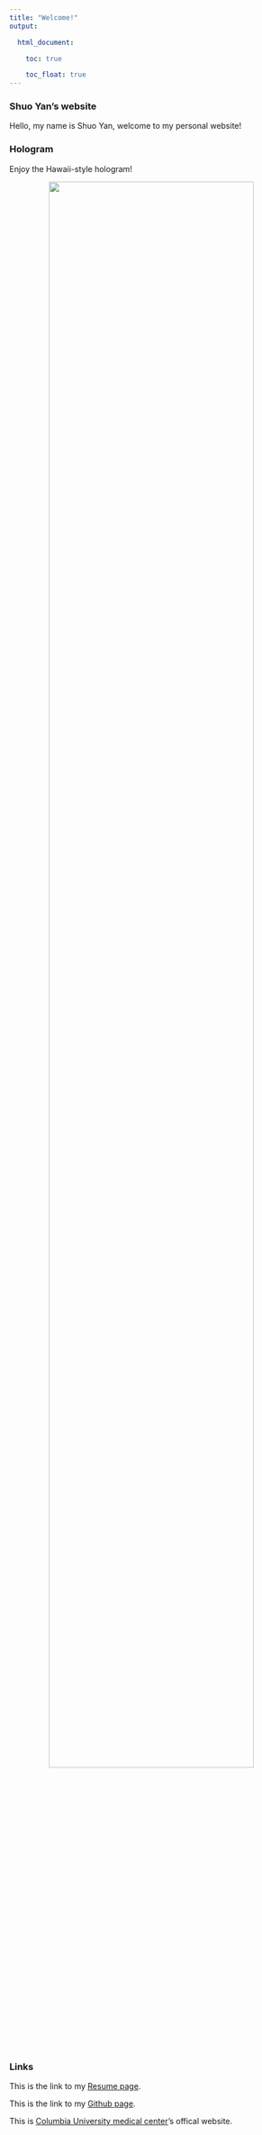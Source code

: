 ```yaml
---
title: "Welcome!"
output:

  html_document: 

    toc: true

    toc_float: true
---
```

### Shuo Yan's website

Hello, my name is Shuo Yan, welcome to my personal website!

### Hologram

Enjoy the Hawaii-style hologram!

<center> <img src = "images/hologram.jpg" style = "width:85%"> </center>


### Links

This is the link to my [Resume page](resume.html).

This is the link to my [Github page](https://github.com/sy2825).

This is [Columbia University medical center](https://www.cuimc.columbia.edu/)'s offical website.